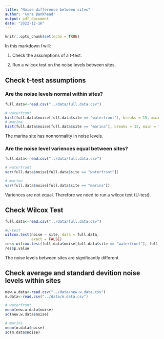 ```yaml
---
title: "Noise difference between sites"
author: "Kyra Bankhead"
output: pdf_document
date: "2022-12-16"
---
```


```r
knitr::opts_chunk$set(echo = TRUE)
```

In this markdown I will:

1. Check the assumptions of a t-test.

2. Run a wilcox test on the noise levels between sites.

## Check t-test assumptions

### Are the noise levels normal within sites?

```r
full.data<-read.csv("../data/full.data.csv")

# waterfront
hist(full.data$noise[full.data$site == "waterfront"], breaks = 15, main = "Waterfront", xlab = "Noise Level (dB)")
# marina
hist(full.data$noise[full.data$site == "marina"], breaks = 15, main = "Marina", xlab = "Noise Level (dB)")
```
The marina site has nonnormality in noise levels.

### Are the noise level variences equal between sites?

```r
full.data<-read.csv("../data/full.data.csv")

# waterfront
var(full.data$noise[full.data$site == "waterfront"])

# marina
var(full.data$noise[full.data$site == "marina"])
```
Variences are not equal. Therefore we need to run a wilcox test (U-test).

## Check Wilcox Test

```r
full.data<-read.csv("../data/full.data.csv")

#U-test
wilcox.test(noise ~ site, data = full.data,
            exact = FALSE)
res<-wilcox.test(full.data$noise[full.data$site == "waterfront"], full.data$noise[full.data$site == "marina"])
res$p.value
```
The noise levels between sites are significantly different.

## Check average and standard devition noise levels within sites

```r
new.w.data<-read.csv("../data/new.w.data.csv")
m.data<-read.csv("../data/m.data.csv")

# waterfront
mean(new.w.data$noise)
sd(new.w.data$noise)

# marina
mean(m.data$noise)
sd(m.data$noise)
```

